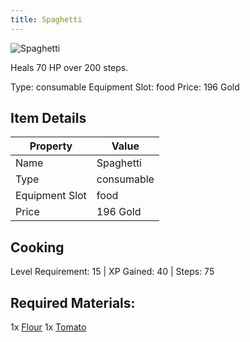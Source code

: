 ```yaml
---
title: Spaghetti
---
```


<div className="flex items-start gap-6 mb-8">
  <div className="flex-shrink-0">
    <img src="/assets/resources/cooking/spaghetti.png" alt="Spaghetti" className="w-24 h-24 border rounded-lg" />
  </div>
  <div className="flex-1">
    <div className="space-y-2">
      <p className="text-lg text-muted-foreground">Heals 70 HP over 200 steps.</p>
      <div className="flex flex-wrap gap-4 text-sm">
        <span className="px-2 py-1 bg-green-100 dark:bg-green-900 rounded-md">
          Type: consumable
        </span>
        <span className="px-2 py-1 bg-purple-100 dark:bg-purple-900 rounded-md">
          Equipment Slot: food
        </span>
        <span className="px-2 py-1 bg-yellow-100 dark:bg-yellow-900 rounded-md">
          Price: 196 Gold
        </span>
      </div>
    </div>
  </div>
</div>

## Item Details
| Property | Value |
|----------|-------|
| Name | Spaghetti |
| Type | consumable |
| Equipment Slot | food |
| Price | 196 Gold |

## Cooking
Level Requirement: 15 | XP Gained: 40 | Steps: 75

## Required Materials:
1x [Flour](/docs/resources/individual/flour)
1x [Tomato](/docs/resources/individual/tomato)


